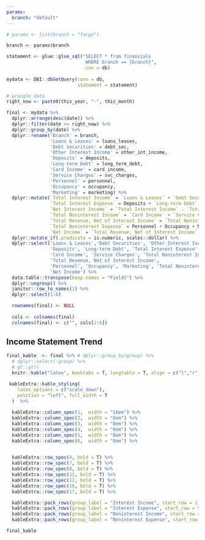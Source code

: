 ```yaml
---
params:
  branch: "default"
---
```



```r
# params <- list(branch = "fargo")
```

```r
branch <- params$branch

statement <- glue::glue_sql("SELECT * from financials
                             WHERE branch == {branch}", 
                            .con = db)
                             
mydata <- DBI::dbGetQuery(conn = db,
                          statement = statement)
```

```r
# wrangle data
right_now <- paste0(this_year, "-", this_month)

final <- mydata %>% 
  dplyr::arrange(desc(date)) %>% 
  dplyr::filter(date <= right_now) %>% 
  dplyr::group_by(date) %>% 
  dplyr::rename('Branch' = branch,
                'Loans & Leases' = loans_leases,
                'Debt Securities' = debt_sec,
                'Other Interest Income' = other_int_income,
                'Deposits' = deposits,
                'Long-term Debt' = long_term_debt,
                'Card Income' = card_income,
                'Service Charges' = svc_charges,
                'Personnel' = personnel,
                'Occupancy' = occupancy,
                'Marketing' = marketing) %>% 
  dplyr::mutate(`Total Interest Income` = `Loans & Leases` + `Debt Securities` + `Other Interest Income`,
                `Total Interest Expense` = Deposits + `Long-term Debt`,
                `Net Interest Income` = `Total Interest Income` - `Total Interest Expense`,
                `Total Noninterest Income` = `Card Income` + `Service Charges`,
                `Total Revenue, Net of Interest Income` = `Total Noninterest Income` + `Net Interest Income`,
                `Total Noninterest Expense` = Personnel + Occupancy + Marketing,
                `Net Income` = `Total Revenue, Net of Interest Income` - `Total Noninterest Expense`) %>% 
  dplyr::mutate_if(.predicate = is.numeric, scales::dollar) %>% 
  dplyr::select('Loans & Leases','Debt Securities', 'Other Interest Income', 'Total Interest Income',
                'Deposits', 'Long-term Debt', 'Total Interest Expense', 'Net Interest Income',
                'Card Income', 'Service Charges', 'Total Noninterest Income',
                'Total Revenue, Net of Interest Income',
                'Personnel', 'Occupancy', 'Marketing', 'Total Noninterest Expense',
                'Net Income') %>% 
  data.table::transpose(keep.names = "Fields") %>% 
  dplyr::ungroup() %>% 
  janitor::row_to_names(1) %>% 
  dplyr::select(1:6)

  rownames(final) <- NULL
  
  cols <- colnames(final)
  colnames(final) <- c("", cols[2:6])

```


\blandscape
## Income Statement Trend
```r

final_kable  <- final %>% # dplyr::group_by(group) %>%
  # dplyr::select(-group) %>%
  # gt::gt()
  knitr::kable("latex", booktabs = T, longtable = T, align = c("l","r","r","r","r","r")) %>%

 kableExtra::kable_styling(
    latex_options = c("scale_down"),
    position = "left", full_width = T
  )  %>% 
  
  kableExtra::column_spec(1,  width = "16em") %>%
  kableExtra::column_spec(2,  width = "8em") %>%
  kableExtra::column_spec(3,  width = "8em") %>%
  kableExtra::column_spec(4,  width = "8em") %>% 
  kableExtra::column_spec(5,  width = "8em") %>% 
  kableExtra::column_spec(6,  width = "8em") %>% 

  
  kableExtra::row_spec(4, bold = T) %>% 
  kableExtra::row_spec(7, bold = T) %>% 
  kableExtra::row_spec(8, bold = T) %>% 
  kableExtra::row_spec(11, bold = T) %>% 
  kableExtra::row_spec(12, bold = T) %>% 
  kableExtra::row_spec(16, bold = T) %>% 
  kableExtra::row_spec(17, bold = T) %>% 

  kableExtra::pack_rows(group_label = "Interest Income", start_row = 1, end_row = 4) %>% 
  kableExtra::pack_rows(group_label = "Interest Expense", start_row = 5, end_row = 8) %>% 
  kableExtra::pack_rows(group_label = "Noninterest Income", start_row = 9, end_row = 12) %>% 
  kableExtra::pack_rows(group_label = "Noninterest Expense", start_row = 13, end_row = 16)

final_kable
```

\elandscape
